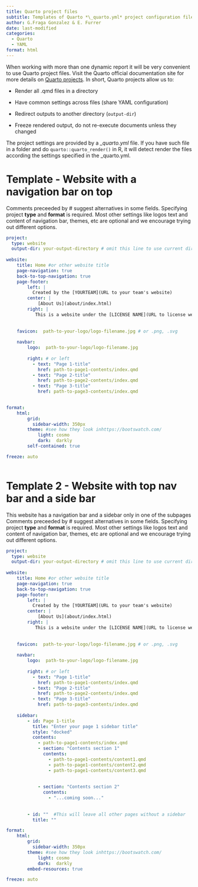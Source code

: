 ```yaml
---
title: Quarto project files
subtitle: Templates of Quarto *\_quarto.yml* project configuration files
author: G.Fraga Gonzalez & E. Furrer
date: last-modified
categories:
  - Quarto
  - YAML
format: html 
---
```


When working with more than one dynamic report it will be very convenient to use Quarto project files. Visit the Quarto official documentation site for more details on [Quarto projects](https://quarto.org/docs/projects/quarto-projects.html). In short, Quarto projects allow us to:

-   Render all .qmd files in a directory

-   Have common settings across files (share YAML configuration)

-   Redirect outputs to another directory (`output-dir`)

-   Freeze rendered output, do not re-execute documents unless they changed

The project settings are provided by a *\_quarto.yml* file. If you have such file in a folder and do `quarto::quarto_render()` in R, it will detect render the files according the settings specified in the \_quarto.yml.
 

# Template - Website with a navigation bar on top
Comments preceeded by \# suggest alternatives in some fields. Specifying project **type** and **format** is required. Most other settings like logos text and content of navigation bar, themes, etc are optional and we encourage trying out different options.

``` yaml
project:
  type: website
  output-dir: your-output-directory # omit this line to use current dir
  
website:
    title: Home #or other website title
    page-navigation: true
    back-to-top-navigation: true
    page-footer: 
        left: |
          Created by the [YOURTEAM](URL to your team's website)
        center: |
            [About Us](about/index.html)
        right: |
           This is a website under the [LICENSE NAME](URL to license web) 
          
           
    favicon:  path-to-your-logo/logo-filename.jpg # or .png, .svg
    
    navbar:        
        logo:  path-to-your-logo/logo-filename.jpg 
                    
        right: # or left                 
          - text: "Page 1-title"            
            href: path-to-page1-contents/index.qmd
          - text: "Page 2-title"            
            href: path-to-page2-contents/index.qmd
          - text: "Page 3-title"            
            href: path-to-page3-contents/index.qmd
           

format:
    html:         
        grid:
          sidebar-width: 350px
        theme: #see how they look inhttps://bootswatch.com/       
            light: cosmo    
            dark:  darkly
        self-contained: true

freeze: auto
 
```

# Template 2 - Website with top nav bar and a side bar
This website has a navigation bar and a sidebar only in one of the subpages
Comments preceeded by \# suggest alternatives in some fields. Specifying project **type** and **format** is required. Most other settings like logos text and content of navigation bar, themes, etc are optional and we encourage trying out different options.

``` yaml
project:
  type: website
  output-dir: your-output-directory # omit this line to use current dir
  
website:
    title: Home #or other website title
    page-navigation: true
    back-to-top-navigation: true
    page-footer: 
        left: |
          Created by the [YOURTEAM](URL to your team's website)
        center: |
            [About Us](about/index.html)
        right: |
           This is a website under the [LICENSE NAME](URL to license web) 
          
           
    favicon:  path-to-your-logo/logo-filename.jpg # or .png, .svg
    
    navbar:        
        logo:  path-to-your-logo/logo-filename.jpg 
                    
        right: # or left                 
          - text: "Page 1-title"            
            href: path-to-page1-contents/index.qmd
          - text: "Page 2-title"            
            href: path-to-page2-contents/index.qmd
          - text: "Page 3-title"            
            href: path-to-page3-contents/index.qmd
           
    sidebar:          
        - id: Page 1-title 
          title: "Enter your page 1 sidebar title"                  
          style: "docked"       
          contents:
            - path-to-page1-contents/index.qmd
            - section: "Contents section 1"              
              contents: 
                - path-to-page1-contents/content1.qmd
                - path-to-page1-contents/content2.qmd
                - path-to-page1-contents/content3.qmd
                
                                
            - section: "Contents section 2"    
              contents: 
                - "...coming soon..."            
                
         
        - id: ""  #This will leave all other pages without a sidebar
          title: ""

format:
    html:         
        grid:
          sidebar-width: 350px
        theme: #see how they look inhttps://bootswatch.com/       
            light: cosmo    
            dark:  darkly
        embed-resources: true

freeze: auto
 
```
